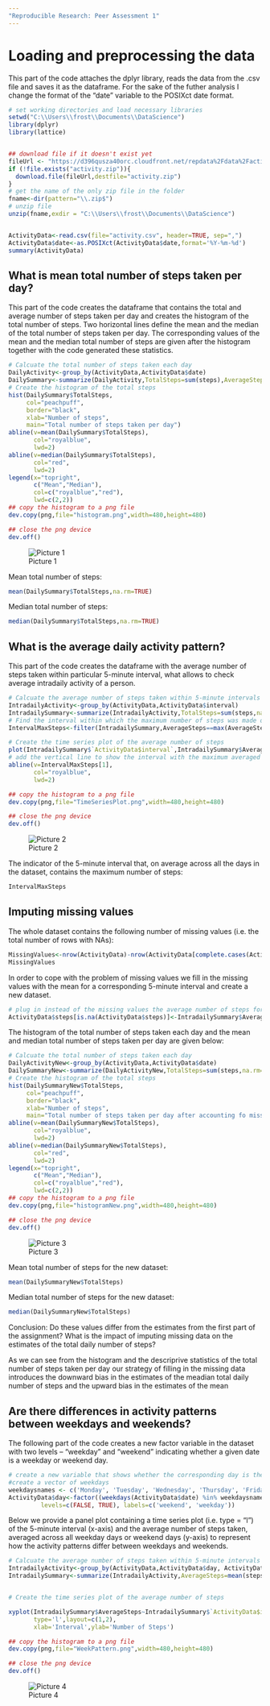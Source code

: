 ```yaml
---
"Reproducible Research: Peer Assessment 1"
---
```


# Loading and preprocessing the data  
This part of the code attaches the dplyr library, reads the data from the .csv file and saves it as the dataframe. For the sake of the futher analysis I change the format of the "date" variable to the POSIXct date format. 
```r
# set working directories and load necessary libraries
setwd("C:\\Users\\frost\\Documents\\DataScience")
library(dplyr)
library(lattice)


## download file if it doesn't exist yet
fileUrl <- "https://d396qusza40orc.cloudfront.net/repdata%2Fdata%2Factivity.zip"
if (!file.exists("activity.zip")){
  download.file(fileUrl,destfile="activity.zip")	
}
# get the name of the only zip file in the folder
fname<-dir(pattern="\\.zip$")
# unzip file
unzip(fname,exdir = "C:\\Users\\frost\\Documents\\DataScience")


ActivityData<-read.csv(file="activity.csv", header=TRUE, sep=",")
ActivityData$date<-as.POSIXct(ActivityData$date,format='%Y-%m-%d')
summary(ActivityData)
```
## What is mean total number of steps taken per day?
This part of the code creates the dataframe that contains the total and average number of steps taken per day and creates the histogram of the total number of steps. Two horizontal lines define the mean and the median of the total number of steps taken per day. The corresponding values of the mean and the median total number of steps are given after the histogram together with the code generated these statistics.
```r

# Calcuate the total number of steps taken each day
DailyActivity<-group_by(ActivityData,ActivityData$date)
DailySummary<-summarize(DailyActivity,TotalSteps=sum(steps),AverageSteps=mean(steps,na.rm=TRUE))
# Create the histogram of the total steps
hist(DailySummary$TotalSteps,
     col="peachpuff",
     border="black",
     xlab="Number of steps",
     main="Total number of steps taken per day")
abline(v=mean(DailySummary$TotalSteps),
       col="royalblue",
       lwd=2)
abline(v=median(DailySummary$TotalSteps),
       col="red",
       lwd=2)
legend(x="topright",
       c("Mean","Median"),
       col=c("royalblue","red"),
       lwd=c(2,2))
## copy the histogram to a png file
dev.copy(png,file="histogram.png",width=480,height=480)

## close the png device
dev.off()
```
![Picture 1](figures/histogram.png)

Mean total number of steps:
```r
mean(DailySummary$TotalSteps,na.rm=TRUE)
```
Median total number of steps:
```r
median(DailySummary$TotalSteps,na.rm=TRUE)
```
## What is the average daily activity pattern?

This part of the code creates the dataframe with the average number of steps taken within particular 5-minute interval, what allows to check average intradaily activity of a person. 

```r

# Calcuate the average number of steps taken within 5-minute intervals
IntradailyActivity<-group_by(ActivityData,ActivityData$interval)
IntradailySummary<-summarize(IntradailyActivity,TotalSteps=sum(steps,na.rm=TRUE),AverageSteps=mean(steps,na.rm=TRUE))
# Find the interval within which the maximum number of steps was made on average
IntervalMaxSteps<-filter(IntradailySummary,AverageSteps==max(AverageSteps))

# Create the time series plot of the average number of steps
plot(IntradailySummary$`ActivityData$interval`,IntradailySummary$AverageSteps,type='l',ylab="Number of steps",xlab="Interval")
# add the vertical line to show the interval with the maximum averaged number of steps
abline(v=IntervalMaxSteps[1],
       col="royalblue",
       lwd=2)

## copy the histogram to a png file
dev.copy(png,file="TimeSeriesPlot.png",width=480,height=480)

## close the png device
dev.off()
```

![Picture 2](figures/TimeSeriesPlot.png)

The indicator of the 5-minute interval that, on average across all the days in the dataset, contains the maximum number of steps:
```r
IntervalMaxSteps
```
## Imputing missing values
The whole dataset contains the following number of missing values (i.e. the total number of rows with NAs):


```r
MissingValues<-nrow(ActivityData)-nrow(ActivityData[complete.cases(ActivityData),])
MissingValues
```

In order to cope with the problem of missing values we fill in the missing values with the mean for a corresponding 5-minute interval and create a new dataset.

```r
# plug in instead of the missing values the average number of steps for a corresponding interval from the IntradailySummary dataframe
ActivityData$steps[is.na(ActivityData$steps)]<-IntradailySummary$AverageSteps[match(ActivityData$interval[is.na(ActivityData$steps)],IntradailySummary$`ActivityData$interval`)]
```

The histogram of the total number of steps taken each day and the mean and median total number of steps taken per day are given below:
```r
# Calcuate the total number of steps taken each day
DailyActivityNew<-group_by(ActivityData,ActivityData$date)
DailySummaryNew<-summarize(DailyActivityNew,TotalSteps=sum(steps,na.rm=TRUE),AverageSteps=mean(steps,na.rm=TRUE))
# Create the histogram of the total steps
hist(DailySummaryNew$TotalSteps,
     col="peachpuff",
     border="black",
     xlab="Number of steps",
     main="Total number of steps taken per day after accounting fo misssing data")
abline(v=mean(DailySummaryNew$TotalSteps),
       col="royalblue",
       lwd=2)
abline(v=median(DailySummaryNew$TotalSteps),
       col="red",
       lwd=2)
legend(x="topright",
       c("Mean","Median"),
       col=c("royalblue","red"),
       lwd=c(2,2))
## copy the histogram to a png file
dev.copy(png,file="histogramNew.png",width=480,height=480)

## close the png device
dev.off()
```
![Picture 3](figures/histogramNew.png)


Mean total number of steps for the new dataset:
```r
mean(DailySummaryNew$TotalSteps)
```
Median total number of steps for the new dataset:
```r
median(DailySummaryNew$TotalSteps)
```
Conclusion:  Do these values differ from the estimates from the first part of the assignment? What is the impact of imputing missing data on the estimates of the total daily number of steps?

As we can see from the histogram and the descriprive statistics of the total number of steps taken per day our strategy of filling in the missing data introduces the downward bias in the estimates of the meadian total daily number of steps and the upward bias in the estimates of the mean 


## Are there differences in activity patterns between weekdays and weekends?

The following part of the code creates a new factor variable in the dataset with two levels -- "weekday" and "weekend" indicating whether a given date is a weekday or weekend day.

```r
# create a new variable that shows whether the corresponding day is the weekend or not in the new dataframe with filled in missing data 
#create a vector of weekdays
weekdaysnames <- c('Monday', 'Tuesday', 'Wednesday', 'Thursday', 'Friday')
ActivityData$day<-factor((weekdays(ActivityData$date) %in% weekdaysnames), 
         levels=c(FALSE, TRUE), labels=c('weekend', 'weekday')) 
```


Below we provide a panel plot containing a time series plot (i.e. type = "l") of the 5-minute interval (x-axis) and the average number of steps taken, averaged across all weekday days or weekend days (y-axis) to represent how the activity patterns differ between weekdays and weekends.
```r

# Calcuate the average number of steps taken within 5-minute intervals for weekdays and for weekends
IntradailyActivity<-group_by(ActivityData,ActivityData$day, ActivityData$interval)
IntradailySummary<-summarize(IntradailyActivity,AverageSteps=mean(steps,na.rm=TRUE))


# Create the time series plot of the average number of steps

xyplot(IntradailySummary$AverageSteps~IntradailySummary$`ActivityData$interval`|factor(IntradailySummary$`ActivityData$day`),
       type='l',layout=c(1,2),
       xlab='Interval',ylab='Number of Steps')

## copy the histogram to a png file
dev.copy(png,file="WeekPattern.png",width=480,height=480)

## close the png device
dev.off()
```
![Picture 4](figures/WeekPattern.png)
